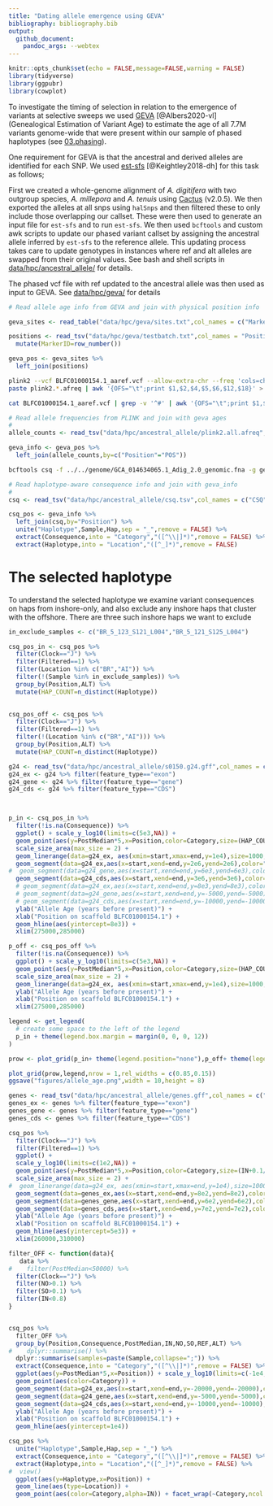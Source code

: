 ```yaml
---
title: "Dating allele emergence using GEVA"
bibliography: bibliography.bib
output:
  github_document:
    pandoc_args: --webtex
---
```


```r
knitr::opts_chunk$set(echo = FALSE,message=FALSE,warning = FALSE)
library(tidyverse)
library(ggpubr)
library(cowplot)
```

To investigate the timing of selection in relation to the emergence of variants at selective sweeps we used [GEVA](https://github.com/pkalbers/geva) [@Albers2020-vl] (Genealogical Estimation of Variant Age) to estimate the age of all 7.7M variants genome-wide that were present within our sample of phased haplotypes (see [03.phasing](03.phasing.md)). 

One requirement for GEVA is that the ancestral and derived alleles are identified for each SNP. We used [est-sfs](http://www.homepages.ed.ac.uk/pkeightl//software) [@Keightley2018-dh] for this task as follows;
  
First we created a whole-genome alignment of *A. digitifera* with two outgroup species, *A. millepora* and *A. tenuis* using [Cactus](https://github.com/ComparativeGenomicsToolkit/cactus) (v2.0.5). We then exported the alleles at all snps using `halSnps` and then filtered these to only include those overlapping our callset. These were then used to generate an input file for `est-sfs` and to run `est-sfs`. We then used `bcftools` and custom awk scripts to update our phased variant callset by assigning the ancestral allele inferred by `est-sfs` to the reference allele.  This updating process takes care to update genotypes in instances where ref and alt alleles are swapped from their original values.  See bash and shell scripts in [data/hpc/ancestral_allele/](data/hpc/ancestral_allele/) for details.

The phased vcf file with ref updated to the ancestral allele was then used as input to GEVA. See [data/hpc/geva/](data/hpc/geva/) for details



```r
# Read allele age info from GEVA and join with physical position info

geva_sites <- read_table("data/hpc/geva/sites.txt",col_names = c("MarkerID", "Clock", "Filtered", "N_Concordant", "N_Discordant", "PostMean", "PostMode", "PostMedian"))

positions <- read_tsv("data/hpc/geva/testbatch.txt",col_names = "Position") %>% 
  mutate(MarkerID=row_number())

geva_pos <- geva_sites %>% 
  left_join(positions)
```


```bash
plink2 --vcf BLFC01000154.1_aaref.vcf --allow-extra-chr --freq 'cols=chrom,pos,ref,alt,altfreq'  --pheno populations.txt --loop-cats 'site'
paste plink2.*.afreq | awk '{OFS="\t";print $1,$2,$4,$5,$6,$12,$18}' > plink2.all.afreq
```

```bash
cat BLFC01000154.1_aaref.vcf | grep -v '^#' | awk '{OFS="\t";print $1,$2,$4,$5,$8}' > BLFC01000154.1_aaref_allele_info.tsv
```

```r
# Read allele frequencies from PLINK and join with geva ages
#
allele_counts <- read_tsv("data/hpc/ancestral_allele/plink2.all.afreq",col_names = c("CHROM","POS","REF","ALT","IN","NO","SO"),skip = 1) 

geva_info <- geva_pos %>% 
  left_join(allele_counts,by=c("Position"="POS"))
```

```bash
bcftools csq -f ../../genome/GCA_014634065.1_Adig_2.0_genomic.fna -g genes.gff BLFC01000154.1_aa.vcf -O t > csq.tsv
```

```r
# Read haplotype-aware consequence info and join with geva_info
#
csq <- read_tsv("data/hpc/ancestral_allele/csq.tsv",col_names = c("CSQ","Sample","Hap","Chr","Position","Consequence"),skip = 4)

csq_pos <- geva_info %>% 
  left_join(csq,by="Position") %>% 
  unite("Haplotype",Sample,Hap,sep = "_",remove = FALSE) %>% 
  extract(Consequence,into = "Category","([^\\|]*)",remove = FALSE) %>% 
  extract(Haplotype,into = "Location","([^_]*)",remove = FALSE) 
```

# The selected haplotype

To understand the selected haplotype we examine variant consequences on haps from inshore-only, and also exclude any inshore haps that cluster with the offshore. 
There are three such inshore haps we want to exclude

```r
in_exclude_samples <- c("BR_5_123_S121_L004","BR_5_121_S125_L004")

csq_pos_in <- csq_pos %>% 
  filter(Clock=="J") %>% 
  filter(Filtered==1) %>% 
  filter(Location %in% c("BR","AI")) %>% 
  filter(!(Sample %in% in_exclude_samples)) %>% 
  group_by(Position,ALT) %>% 
  mutate(HAP_COUNT=n_distinct(Haplotype))
  

csq_pos_off <- csq_pos %>% 
  filter(Clock=="J") %>% 
  filter(Filtered==1) %>% 
  filter(!(Location %in% c("BR","AI"))) %>% 
  group_by(Position,ALT) %>% 
  mutate(HAP_COUNT=n_distinct(Haplotype))
```



```r
g24 <- read_tsv("data/hpc/ancestral_allele/s0150.g24.gff",col_names = c("Chr","Prog","feature_type","start","end"))
g24_ex <- g24 %>% filter(feature_type=="exon")
g24_gene <- g24 %>% filter(feature_type=="gene")
g24_cds <- g24 %>% filter(feature_type=="CDS")



p_in <- csq_pos_in %>% 
  filter(!is.na(Consequence)) %>% 
  ggplot() + scale_y_log10(limits=c(5e3,NA)) +
  geom_point(aes(y=PostMedian*5,x=Position,color=Category,size=(HAP_COUNT))) +
  scale_size_area(max_size = 2) +
  geom_linerange(data=g24_ex, aes(xmin=start,xmax=end,y=1e4),size=1000,color="yellow",alpha=0.2) +  
  geom_segment(data=g24_ex,aes(x=start,xend=end,y=2e6,yend=2e6),color="blue") +
#  geom_segment(data=g24_gene,aes(x=start,xend=end,y=6e3,yend=6e3),color="red") +
  geom_segment(data=g24_cds,aes(x=start,xend=end,y=3e6,yend=3e6),color="orange") + 
  # geom_segment(data=g24_ex,aes(x=start,xend=end,y=8e3,yend=8e3),color="blue") +
  # geom_segment(data=g24_gene,aes(x=start,xend=end,y=-5000,yend=-5000),color="red") +
  # geom_segment(data=g24_cds,aes(x=start,xend=end,y=-10000,yend=-10000),color="orange") + 
  ylab("Allele Age (years before present)") + 
  xlab("Position on scaffold BLFC01000154.1") + 
  geom_hline(aes(yintercept=8e3)) + 
  xlim(275000,285000)

p_off <- csq_pos_off %>% 
  filter(!is.na(Consequence)) %>% 
  ggplot() + scale_y_log10(limits=c(5e3,NA)) +
  geom_point(aes(y=PostMedian*5,x=Position,color=Category,size=(HAP_COUNT))) +
  scale_size_area(max_size = 2) +
  geom_linerange(data=g24_ex, aes(xmin=start,xmax=end,y=1e4),size=1000,color="yellow",alpha=0.2) +  
  ylab("Allele Age (years before present)") + 
  xlab("Position on scaffold BLFC01000154.1") + 
  xlim(275000,285000)

legend <- get_legend(
  # create some space to the left of the legend
  p_in + theme(legend.box.margin = margin(0, 0, 0, 12))
)

prow <- plot_grid(p_in+ theme(legend.position="none"),p_off+ theme(legend.position="none"),ncol=1)

plot_grid(prow,legend,nrow = 1,rel_widths = c(0.85,0.15))
ggsave("figures/allele_age.png",width = 10,height = 8)
```

```r
genes <- read_tsv("data/hpc/ancestral_allele/genes.gff",col_names = c("Chr","Prog","feature_type","start","end"))
genes_ex <- genes %>% filter(feature_type=="exon")
genes_gene <- genes %>% filter(feature_type=="gene")
genes_cds <- genes %>% filter(feature_type=="CDS")

csq_pos %>% 
  filter(Clock=="J") %>% 
  filter(Filtered==1) %>%
  ggplot() + 
  scale_y_log10(limits=c(1e2,NA)) +
  geom_point(aes(y=PostMedian*5,x=Position,color=Category,size=(IN+0.1/(IN+NO+SO)),alpha=(IN/(IN+NO+SO)))) +
  scale_size_area(max_size = 2) +
#  geom_linerange(data=g24_ex, aes(xmin=start,xmax=end,y=1e4),size=1000,color="yellow",alpha=0.2) +  
  geom_segment(data=genes_ex,aes(x=start,xend=end,y=8e2,yend=8e2),color="blue") +
  geom_segment(data=genes_gene,aes(x=start,xend=end,y=6e2,yend=6e2),color="red") +
  geom_segment(data=genes_cds,aes(x=start,xend=end,y=7e2,yend=7e2),color="orange") + 
  ylab("Allele Age (years before present)") + 
  xlab("Position on scaffold BLFC01000154.1") + 
  geom_hline(aes(yintercept=5e3)) + 
  xlim(260000,310000)
```


```r

filter_OFF <- function(data){
   data %>%  
#    filter(PostMedian<50000) %>%   
  filter(Clock=="J") %>% 
  filter(NO>0.1) %>% 
  filter(SO>0.1) %>% 
  filter(IN<0.8)
}


csq_pos %>% 
  filter_OFF %>% 
  group_by(Position,Consequence,PostMedian,IN,NO,SO,REF,ALT) %>% 
#    dplyr::summarise() %>% 
  dplyr::summarise(samples=paste(Sample,collapse=";")) %>% 
  extract(Consequence,into = "Category","([^\\|]*)",remove = FALSE) %>%  
  ggplot(aes(y=PostMedian*5,x=Position)) + scale_y_log10(limits=c(-1e4,NA)) +
  geom_point(aes(color=Category)) +
  geom_segment(data=g24_ex,aes(x=start,xend=end,y=-20000,yend=-20000),color="blue") +
  geom_segment(data=g24_gene,aes(x=start,xend=end,y=-5000,yend=-5000),color="red") +
  geom_segment(data=g24_cds,aes(x=start,xend=end,y=-10000,yend=-10000),color="orange") + 
  ylab("Allele Age (years before present)") + 
  xlab("Position on scaffold BLFC01000154.1") + 
  geom_hline(aes(yintercept=1e4))


```



```r
csq_pos %>% 
  unite("Haplotype",Sample,Hap,sep = "_") %>% 
  extract(Consequence,into = "Category","([^\\|]*)",remove = FALSE) %>% 
  extract(Haplotype,into = "Location","([^_]*)",remove = FALSE) %>% 
#  view()
  ggplot(aes(y=Haplotype,x=Position)) + 
  geom_line(aes(type=Location)) +
  geom_point(aes(color=Category,alpha=IN)) + facet_wrap(~Category,ncol = 1)
```



<!-- ```{r} -->
<!-- sweep_g %>%  -->
<!--   filter(Clock=="J") %>%  -->
<!--   ggplot(aes(x=PostMedian)) +  -->
<!--   geom_density() + -->
<!--   geom_vline(aes(xintercept=10000)) -->
<!-- ``` -->
<!-- ```{r} -->
<!-- sweep_g %>%  -->
<!--   filter(Clock=="J") %>%  -->
<!--   ggplot(aes(x=PostMedian,derived_count)) +  -->
<!--   geom_point()  -->
<!-- ``` -->

